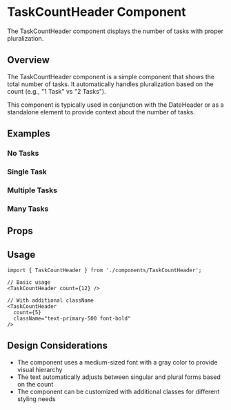 
<Meta of={TaskCountHeaderStories} />

# TaskCountHeader Component

The TaskCountHeader component displays the number of tasks with proper pluralization.

## Overview

The TaskCountHeader component is a simple component that shows the total number of tasks. It automatically handles pluralization based on the count (e.g., "1 Task" vs "2 Tasks").

This component is typically used in conjunction with the DateHeader or as a standalone element to provide context about the number of tasks.

## Examples

### No Tasks

<Canvas of={TaskCountHeaderStories.NoTasks} />

### Single Task

<Canvas of={TaskCountHeaderStories.SingleTask} />

### Multiple Tasks

<Canvas of={TaskCountHeaderStories.MultipleTasks} />

### Many Tasks

<Canvas of={TaskCountHeaderStories.ManyTasks} />

## Props

<Controls />

## Usage

```tsx
import { TaskCountHeader } from './components/TaskCountHeader';

// Basic usage
<TaskCountHeader count={12} />

// With additional className
<TaskCountHeader 
  count={5} 
  className="text-primary-500 font-bold" 
/>
```

## Design Considerations

- The component uses a medium-sized font with a gray color to provide visual hierarchy
- The text automatically adjusts between singular and plural forms based on the count
- The component can be customized with additional classes for different styling needs 